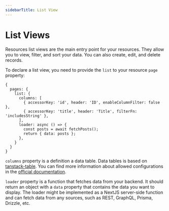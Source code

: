 ```yaml
---
sidebarTitle: List View
---
```


# List Views

Resources list views are the main entry point for your resources. They allow you to view, filter, and sort your data. You can also create, edit, and delete records.

To declare a list view, you need to provide the `list` to your resource `page` property:

```tsx copy
{
  pages: {
    list: {
      columns: [
        { accessorKey: 'id', header: 'ID', enableColumnFilter: false },
        { accessorKey: 'title', header: 'Title', filterFn: 'includesString' },
      ],
      loader: async () => {
        const posts = await fetchPosts();
        return { data: posts };
      },
    }
  }
}
```

`columns` property is a definition a data table. Data tables is based on [tanstack-table](https://react-table.tanstack.com/). You can find more information about allowed configurations in the [official documentation](https://react-table.tanstack.com/docs/overview).

`loader` property is a function that fetches data from your backend. It should return an object with a `data` property that contains the data you want to display.
The loader might be implemented as a NextJS server-side function and can fetch data from any sources, such as REST, GraphQL, Prisma, Drizzle, etc.
